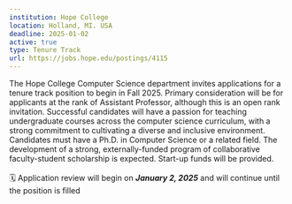 ```yaml
---
institution: Hope College
location: Holland, MI. USA
deadline: 2025-01-02
active: true
type: Tenure Track
url: https://jobs.hope.edu/postings/4115
---
```


The Hope College Computer Science department invites applications for a tenure track position to begin in Fall 2025. Primary consideration will be for applicants at the rank of Assistant Professor, although this is an open rank invitation. Successful candidates will have a passion for teaching undergraduate courses across the computer science curriculum, with a strong commitment to cultivating a diverse and inclusive environment. Candidates must have a Ph.D. in Computer Science or a related field. The development of a strong, externally-funded program of collaborative faculty-student scholarship is expected. Start-up funds will be provided. 
<br><br>
🗓️ Application review will begin on ***January 2, 2025*** and will continue until the position is filled